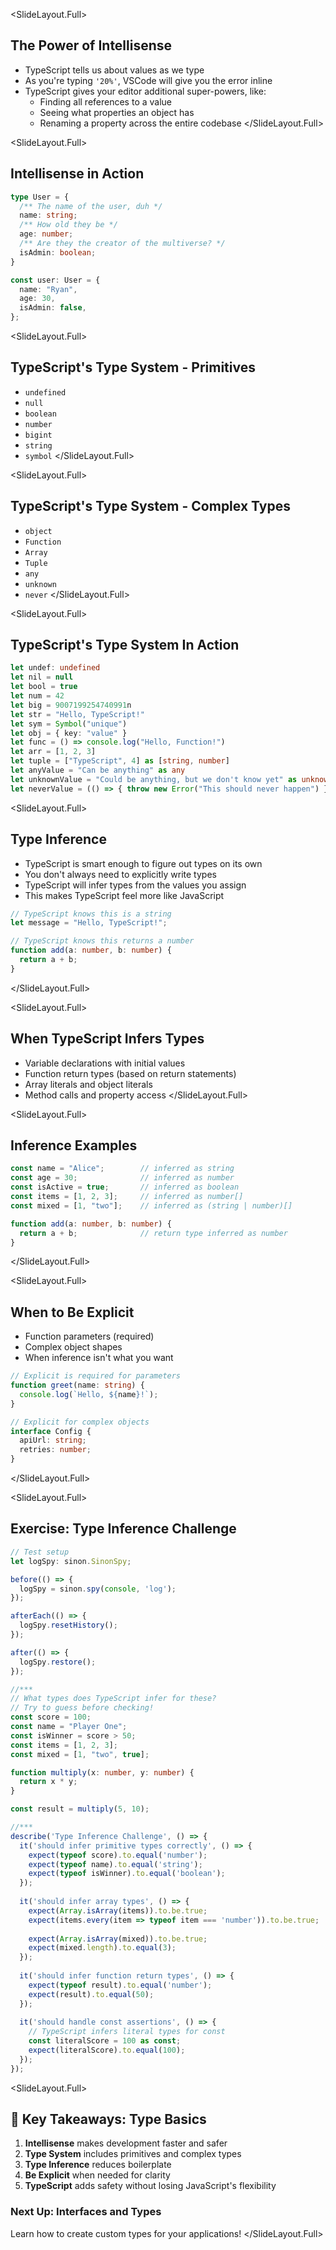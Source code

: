 
<SlideLayout.Full>
## The Power of Intellisense

- TypeScript tells us about values as we type
- As you're typing `'20%'`, VSCode will give you the error inline
- TypeScript gives your editor additional super-powers, like:
  - Finding all references to a value
  - Seeing what properties an object has
  - Renaming a property across the entire codebase
</SlideLayout.Full>

<SlideLayout.Full>
## Intellisense in Action
<CodeDisplay >
  <File name="example.typescript">
    
```typescript
type User = {
  /** The name of the user, duh */
  name: string;
  /** How old they be */
  age: number;
  /** Are they the creator of the multiverse? */
  isAdmin: boolean;
}

const user: User = {
  name: "Ryan",
  age: 30,
  isAdmin: false,
};
```
    
  </File>
</CodeDisplay>
</SlideLayout.Full>

<SlideLayout.Full>
## TypeScript's Type System - Primitives

- `undefined`
- `null`
- `boolean`
- `number`
- `bigint`
- `string`
- `symbol`
</SlideLayout.Full>

<SlideLayout.Full>
## TypeScript's Type System - Complex Types

- `object`
- `Function`
- `Array`
- `Tuple`
- `any`
- `unknown`
- `never`
</SlideLayout.Full>

<SlideLayout.Full>
## TypeScript's Type System In Action
<CodeDisplay >
  <File name="example.typescript">
    
```typescript
let undef: undefined
let nil = null
let bool = true
let num = 42
let big = 9007199254740991n
let str = "Hello, TypeScript!"
let sym = Symbol("unique")
let obj = { key: "value" }
let func = () => console.log("Hello, Function!")
let arr = [1, 2, 3]
let tuple = ["TypeScript", 4] as [string, number]
let anyValue = "Can be anything" as any
let unknownValue = "Could be anything, but we don't know yet" as unknown
let neverValue = (() => { throw new Error("This should never happen") })()
```
    
  </File>
</CodeDisplay>
</SlideLayout.Full>

<SlideLayout.Full>
## Type Inference

- TypeScript is smart enough to figure out types on its own
- You don't always need to explicitly write types
- TypeScript will infer types from the values you assign
- This makes TypeScript feel more like JavaScript

```typescript
// TypeScript knows this is a string
let message = "Hello, TypeScript!";

// TypeScript knows this returns a number
function add(a: number, b: number) {
  return a + b;
}
```
</SlideLayout.Full>

<SlideLayout.Full>
## When TypeScript Infers Types

- Variable declarations with initial values
- Function return types (based on return statements)
- Array literals and object literals
- Method calls and property access
</SlideLayout.Full>

<SlideLayout.Full>
## Inference Examples

```typescript
const name = "Alice";        // inferred as string
const age = 30;              // inferred as number
const isActive = true;       // inferred as boolean
const items = [1, 2, 3];     // inferred as number[]
const mixed = [1, "two"];    // inferred as (string | number)[]

function add(a: number, b: number) {
  return a + b;              // return type inferred as number
}
```
</SlideLayout.Full>

<SlideLayout.Full>
## When to Be Explicit

- Function parameters (required)
- Complex object shapes
- When inference isn't what you want

```typescript
// Explicit is required for parameters
function greet(name: string) {
  console.log(`Hello, ${name}!`);
}

// Explicit for complex objects
interface Config {
  apiUrl: string;
  retries: number;
}
```
</SlideLayout.Full>

<SlideLayout.Full>
## Exercise: Type Inference Challenge
<CodeDisplay >
  <File name="example.typescript">
    
```typescript
// Test setup
let logSpy: sinon.SinonSpy;

before(() => {
  logSpy = sinon.spy(console, 'log');
});

afterEach(() => {
  logSpy.resetHistory();
});

after(() => {
  logSpy.restore();
});

//***
// What types does TypeScript infer for these?
// Try to guess before checking!
const score = 100;
const name = "Player One";
const isWinner = score > 50;
const items = [1, 2, 3];
const mixed = [1, "two", true];

function multiply(x: number, y: number) {
  return x * y;
}

const result = multiply(5, 10);

//***
describe('Type Inference Challenge', () => {
  it('should infer primitive types correctly', () => {
    expect(typeof score).to.equal('number');
    expect(typeof name).to.equal('string');
    expect(typeof isWinner).to.equal('boolean');
  });
  
  it('should infer array types', () => {
    expect(Array.isArray(items)).to.be.true;
    expect(items.every(item => typeof item === 'number')).to.be.true;
    
    expect(Array.isArray(mixed)).to.be.true;
    expect(mixed.length).to.equal(3);
  });
  
  it('should infer function return types', () => {
    expect(typeof result).to.equal('number');
    expect(result).to.equal(50);
  });
  
  it('should handle const assertions', () => {
    // TypeScript infers literal types for const
    const literalScore = 100 as const;
    expect(literalScore).to.equal(100);
  });
});
```
    
  </File>
</CodeDisplay>
</SlideLayout.Full>

<SlideLayout.Full>
## 🎯 Key Takeaways: Type Basics

1. **Intellisense** makes development faster and safer
2. **Type System** includes primitives and complex types
3. **Type Inference** reduces boilerplate
4. **Be Explicit** when needed for clarity
5. **TypeScript** adds safety without losing JavaScript's flexibility

### Next Up: Interfaces and Types
Learn how to create custom types for your applications!
</SlideLayout.Full>